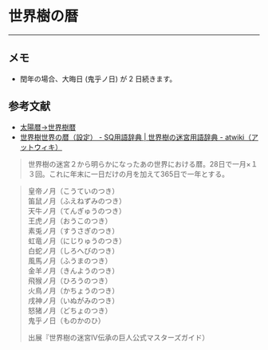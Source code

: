 
# 世界樹の暦

<TodaysEtrianDateDisplay />

<EtrianCalendar />

---

## メモ

- 閏年の場合、大晦日 (鬼乎ノ日) が 2 日続きます。

## 参考文献

- [太陽暦→世界樹暦](https://gsv.xii.jp/tools/sqc/)
- [世界樹世界の暦（設定） - SQ用語辞典 \| 世界樹の迷宮用語辞典 - atwiki（アットウィキ）](https://w.atwiki.jp/yougosq/pages/1305.html)

> 世界樹の迷宮２から明らかになったあの世界における暦。28日で一月×１３回。これに年末に一日だけの月を加えて365日で一年とする。

> 皇帝ノ月（こうていのつき）<br />
> 笛鼠ノ月（ふえねずみのつき）<br />
> 天牛ノ月（てんぎゅうのつき）<br />
> 王虎ノ月（おうこのつき）<br />
> 素兎ノ月（すうさぎのつき）<br />
> 虹竜ノ月（にじりゅうのつき）<br />
> 白蛇ノ月（しろへびのつき）<br />
> 風馬ノ月（ふうまのつき）<br />
> 金羊ノ月（きんようのつき）<br />
> 飛猴ノ月（ひろうのつき）<br />
> 火鳥ノ月（かちょうのつき）<br />
> 戌神ノ月（いぬがみのつき）<br />
> 怒猪ノ月（どちょのつき）<br />
> 鬼乎ノ日（ものかのひ）
>
> 出展『世界樹の迷宮Ⅳ伝承の巨人公式マスターズガイド）

<Version version="0.1.0" onDate="2025-10-30" />
